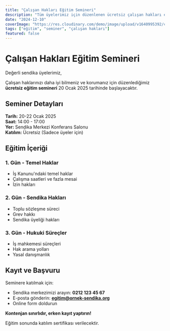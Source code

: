 ```yaml
---
title: "Çalışan Hakları Eğitim Semineri"
description: "Tüm üyelerimiz için düzenlenen ücretsiz çalışan hakları eğitim semineri 20 Ocak'ta başlıyor."
date: "2024-12-10"
coverImage: "https://res.cloudinary.com/demo/image/upload/v1640995392/cld-sample-2.jpg"
tags: ["eğitim", "seminer", "çalışan hakları"]
featured: false
---
```


# Çalışan Hakları Eğitim Semineri

Değerli sendika üyelerimiz,

Çalışan haklarınızı daha iyi bilmeniz ve korumanız için düzenlediğimiz **ücretsiz eğitim semineri** 20 Ocak 2025 tarihinde başlayacaktır.

## Seminer Detayları

**Tarih:** 20-22 Ocak 2025  
**Saat:** 14:00 - 17:00  
**Yer:** Sendika Merkezi Konferans Salonu  
**Katılım:** Ücretsiz (Sadece üyeler için)

## Eğitim İçeriği

### 1. Gün - Temel Haklar
- İş Kanunu'ndaki temel haklar
- Çalışma saatleri ve fazla mesai
- İzin hakları

### 2. Gün - Sendika Hakları  
- Toplu sözleşme süreci
- Grev hakkı
- Sendika üyeliği hakları

### 3. Gün - Hukuki Süreçler
- İş mahkemesi süreçleri
- Hak arama yolları
- Yasal danışmanlık

## Kayıt ve Başvuru

Seminere katılmak için:
- Sendika merkezimizi arayın: **0212 123 45 67**
- E-posta gönderin: **egitim@ornek-sendika.org**
- Online form doldurun

**Kontenjan sınırlıdır, erken kayıt yaptırın!**

Eğitim sonunda katılım sertifikası verilecektir.
